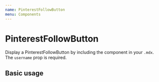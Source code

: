 ```yaml
---
name: PinterestFollowButton
menu: Components
---
```



# PinterestFollowButton

Display a PinterestFollowButton by including the component in your `.mdx`. The `username` prop is required.

<Props of={PinterestFollowButton} />

## Basic usage

<Playground>
  <PinterestFollowButton username="pauliescanlon80" />
</Playground>
